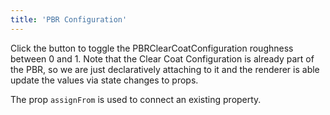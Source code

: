 ```yaml
---
title: 'PBR Configuration'
---
```


Click the button to toggle the PBRClearCoatConfiguration roughness between 0
and 1. Note that the Clear Coat Configuration is already part of the PBR, so we
are just declaratively attaching to it and the renderer is able update the
values via state changes to props.

The prop `assignFrom` is used to connect an existing property.

<code src="./pbr-configuration/PBRConfiguration.tsx" />
